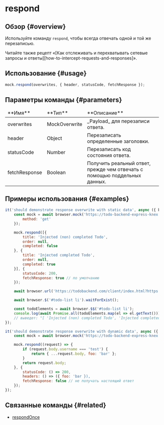 
# respond

## Обзор {#overview}

Используйте команду `respond`, чтобы всегда отвечать одной и той же перезаписью.

<Admonition type="info">
    Читайте также рецепт «[Как отслеживать и перехватывать сетевые запросы и
    ответы][how-to-intercept-requests-and-responses]».
</Admonition>

## Использование {#usage}

```javascript
mock.respond(overwrites, { header, statusCode, fetchResponse });
```

## Параметры команды {#parameters}

<table>
<thead>
<tr><td>**Имя**</td><td>**Тип**</td><td>**Описание**</td></tr>
</thead>
<tbody>
<tr><td>overwrites</td><td>MockOverwrite</td><td>_Payload_ для перезаписи ответа.</td></tr>
<tr><td>header</td><td>Object</td><td>Перезаписать определенные заголовки.</td></tr>
<tr><td>statusCode</td><td>Number</td><td>Перезаписать код состояния ответа.</td></tr>
<tr><td>fetchResponse</td><td>Boolean</td><td>Получить реальный ответ, прежде чем отвечать с помощью поддельных данных.</td></tr>

</tbody>
</table>

## Примеры использования {#examples}

```javascript
it('should demonstrate response overwrite with static data', async ({ browser }) => {
    const mock = await browser.mock('https://todo-backend-express-knex.herokuapp.com/', {
        method: 'get'
    });

    mock.respond([{
        title: 'Injected (non) completed Todo',
        order: null,
        completed: false
    }, {
        title: 'Injected completed Todo',
        order: null,
        completed: true
    }], {
        statusCode: 200,
        fetchResponse: true // по умолчанию
    });

    await browser.url('https://todobackend.com/client/index.html?https://todo-backend-express-knex.herokuapp.com/');

    await browser.$('#todo-list li').waitForExist();

    const todoElements = await browser.$$('#todo-list li');
    console.log(await Promise.all(todoElements.map(el => el.getText())));
    // выведет: "[ 'Injected (non) completed Todo', 'Injected completed Todo' ]"
});

it('should demonstrate response overwrite with dynamic data', async ({ browser }) => {
    const mock = await browser.mock('https://todo-backend-express-knex.herokuapp.com/');

    mock.respond((request) => {
        if (request.body.username === 'test') {
            return { ...request.body, foo: 'bar' };
        }
        return request.body;
    }, {
        statusCode: () => 200,
        headers: () => ({ foo: 'bar }),
        fetchResponse: false // не получать настоящий ответ
    });
});
```

## Связанные команды {#related}

-   [respondOnce](./respondOnce)

[how-to-intercept-requests-and-responses]: ../../guides/how-to-intercept-requests-and-responses
